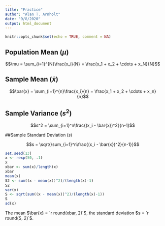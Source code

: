 ```yaml
---
title: "Practice"
author: "Alan T. Arnholt"
date: "9/8/2020"
output: html_document
---
```


```r
knitr::opts_chunk$set(echo = TRUE, comment = NA)
```

## Population Mean ($\mu$)

$$\mu = \sum_{i=1}^{N}\frac{x_i}{N} = \frac{x_1 + x_2 + \cdots + x_N}{N}$$

## Sample Mean ($\bar{x}$)

$$\bar{x} = \sum_{i=1}^{n}\frac{x_i}{n} = \frac{x_1 + x_2 + \cdots + x_n}{n}$$

## Sample Variance ($s^2$)

$$s^2 = \sum_{i=1}^n\frac{(x_i - \bar{x})^2}{n-1}$$

##Sample Standard Deviation ($s$)

$$s = \sqrt{\sum_{i=1}^n\frac{(x_i - \bar{x})^2}{n-1}}$$

```r
set.seed(13)
x <- rexp(50, .1)
x
xbar <- sum(x)/length(x)
xbar
mean(x)
S2 <- sum((x - mean(x))^2)/(length(x)-1)
S2
var(x)
S <- sqrt(sum((x - mean(x))^2)/(length(x)-1))
S
sd(x)
```

The mean $\bar{x} = `r round(xbar, 2)`$, the standard deviation $s = `r round(S, 2)`$.